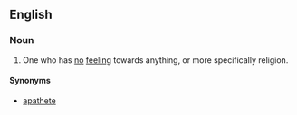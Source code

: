 ==English==

===Noun===
{{en-noun}}

# {{rfquote-sense|en}} One who has [[no]] [[feeling]] towards anything, or more specifically religion.

====Synonyms====
* [[apathete]]